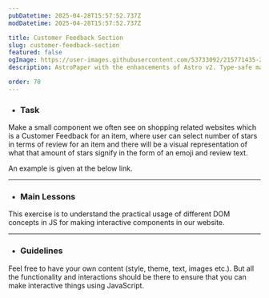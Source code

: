 ```yaml
---
pubDatetime: 2025-04-28T15:57:52.737Z
modDatetime: 2025-04-28T15:57:52.737Z

title: Customer Feedback Section
slug: customer-feedback-section
featured: false
ogImage: https://user-images.githubusercontent.com/53733092/215771435-25408246-2309-4f8b-a781-1f3d93bdf0ec.png
description: AstroPaper with the enhancements of Astro v2. Type-safe markdown contents, bug fixes and better dev experience etc.

order: 70
---
```



- ### Task

Make a small component we often see on shopping related websites which is a Customer Feedback for an item, where user can select number of stars in terms of review 
for an item and there will be a visual representation of what that amount of stars signify in the form of an emoji and review text. 

An example is given at the below link.

<LinkMd href="https://virtualvidhya.github.io/MiniProjects-JS/CustomerFeedback/" title="WebPage Preview" />

---

- ### Main Lessons

This exercise is to understand the practical usage of different DOM concepts in JS for making interactive components in our website.

---

- ### Guidelines

Feel free to have your own content (style, theme, text, images etc.). But all the functionality and interactions should be there to ensure that you can make interactive things using JavaScript.
